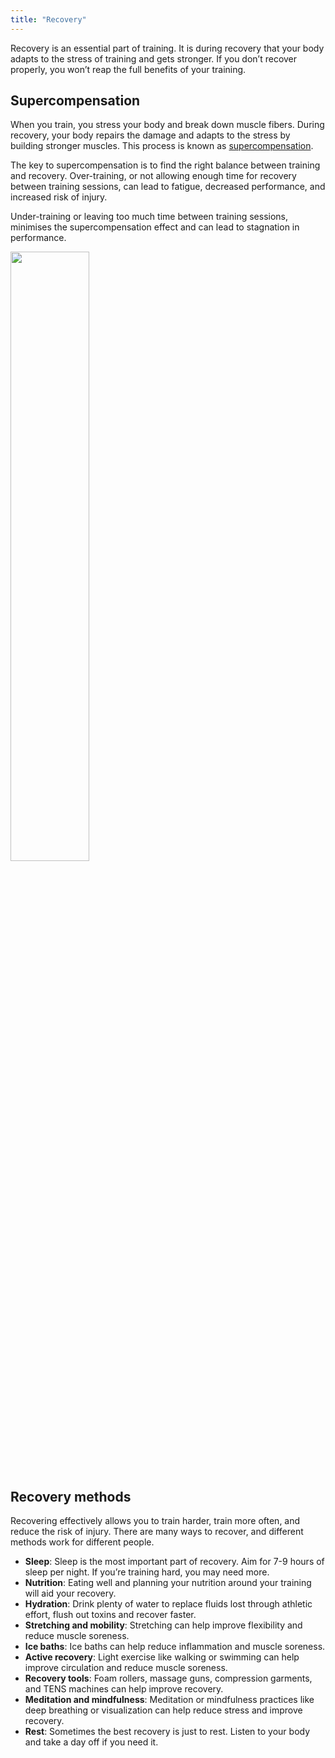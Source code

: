 ```yaml
---
title: "Recovery"
---
```


Recovery is an essential part of training. It is during recovery that your body adapts to the stress of training and gets stronger. If you don't recover properly, you won't reap the full benefits of your training.

## Supercompensation

When you train, you stress your body and break down muscle fibers. During recovery, your body repairs the damage and adapts to the stress by building stronger muscles. This process is known as [supercompensation](https://ndmcoaching.co.uk/2019/04/03/applying-the-principle-of-super-compensation/).

The key to supercompensation is to find the right balance between training and recovery. Over-training, or not allowing enough time for recovery between training sessions, can lead to fatigue, decreased performance, and increased risk of injury.

Under-training or leaving too much time between training sessions, minimises the supercompensation effect and can lead to stagnation in performance.

![](images/rec_super.png){width="50%"}

## Recovery methods

Recovering effectively allows you to train harder, train more often, and reduce the risk of injury. There are many ways to recover, and different methods work for different people.

-   **Sleep**: Sleep is the most important part of recovery. Aim for 7-9 hours of sleep per night. If you're training hard, you may need more.
-   **Nutrition**: Eating well and planning your nutrition around your training will aid your recovery.
-   **Hydration**: Drink plenty of water to replace fluids lost through athletic effort, flush out toxins and recover faster.
-   **Stretching and mobility**: Stretching can help improve flexibility and reduce muscle soreness.
-   **Ice baths**: Ice baths can help reduce inflammation and muscle soreness.
-   **Active recovery**: Light exercise like walking or swimming can help improve circulation and reduce muscle soreness.
-   **Recovery tools**: Foam rollers, massage guns, compression garments, and TENS machines can help improve recovery.
-   **Meditation and mindfulness**: Meditation or mindfulness practices like deep breathing or visualization can help reduce stress and improve recovery.
-   **Rest**: Sometimes the best recovery is just to rest. Listen to your body and take a day off if you need it.
